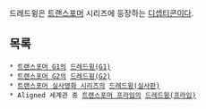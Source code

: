드레드윙은 [[트랜스포머]] 시리즈에 등장하는 [[디셉티콘]]이다.

== 목록 ==
 * [[트랜스포머 G1]]의 [[드레드윙(G1)]]
 * [[트랜스포머 G2]]의 [[드레드윙(G2)]]
 * [[트랜스포머 실사영화 시리즈]]의 [[드레드윙(실사판)]]
 * Aligned 세계관 중 [[트랜스포머 프라임]]의 [[드레드윙(프라임)]]
